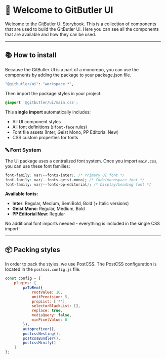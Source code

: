 
<Meta title="About/Introduction" />

# 🤖 Welcome to GitButler UI

Welcome to the GitButler UI Storybook. This is a collection of components that are used to build the GitButler UI. Here you can see all the components that are available and how they can be used.

---

## 📚 How to install

Because the GitButler UI is a part of a monorepo, you can use the components by adding the package to your package.json file.

```bash
"@gitbutler/ui": "workspace:*",
```

Then import the package styles in your project:

```css
@import '@gitbutler/ui/main.css';
```

This **single import** automatically includes:

- All UI component styles
- All font definitions (`@font-face` rules)
- Font file assets (Inter, Geist Mono, PP Editorial New)
- CSS custom properties for fonts

### 🔤 Font System

The UI package uses a centralized font system. Once you import `main.css`, you can use these font families:

```css
font-family: var(--fonts-inter); /* Primary UI font */
font-family: var(--fonts-geist-mono); /* Code/monospace font */
font-family: var(--fonts-pp-editorial); /* Display/heading font */
```

**Available fonts:**

- **Inter**: Regular, Medium, SemiBold, Bold (+ Italic versions)
- **Geist Mono**: Regular, Medium, Bold
- **PP Editorial New**: Regular

No additional font imports needed - everything is included in the single CSS import!

---

## 📦 Packing styles

In order to pack the styles, we use PostCSS. The PostCSS configuration is located in the `postcss.config.js` file.

```js
const config = {
	plugins: [
		pxToRem({
			rootValue: 16,
			unitPrecision: 5,
			propList: ['*'],
			selectorBlackList: [],
			replace: true,
			mediaQuery: false,
			minPixelValue: 0
		}),
		autoprefixer(),
		postcssNesting(),
		postcssBundler(),
		postcssMinify()
	]
};
```
